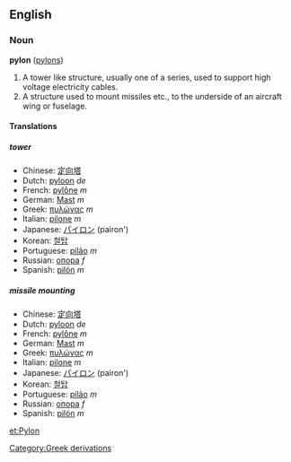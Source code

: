 ==English==
===Noun===
'''pylon''' ([[pylons]])
#A tower like structure, usually one of a series, used to support high voltage electricity cables.
#A structure used to mount missiles etc., to the underside of an aircraft wing or fuselage.

====Translations====
=====tower=====
*Chinese: [[定向塔]]
*Dutch: [[pyloon]] ''de''
*French: [[pylône]] ''m''
*German: [[Mast]] ''m''
*Greek: [[πυλώνας]] ''m''
*Italian: [[pilone]] ''m''
*Japanese: [[パイロン]] (pairon')
*Korean: [[철탑]]
*Portuguese: [[pilão]] ''m''
*Russian: [[опора]] ''f''
*Spanish: [[pilón]] ''m''

=====missile mounting=====
*Chinese: [[定向塔]]
*Dutch: [[pyloon]] ''de''
*French: [[pylône]] ''m''
*German: [[Mast]] ''m''
*Greek: [[πυλώνας]] ''m''
*Italian: [[pilone]] ''m''
*Japanese: [[パイロン]] (pairon')
*Korean: [[철탑]]
*Portuguese: [[pilão]] ''m''
*Russian: [[опора]] ''f''
*Spanish: [[pilón]] ''m''
[[Category:Greek derivations]]

[[et:Pylon]]